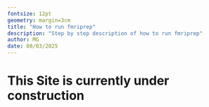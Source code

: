 ```yaml
---
fontsize: 12pt
geometry: margin=3cm
title: "How to run fmriprep"
description: "Step by step description of how to run fmriprep"
author: MG
date: 08/03/2025
---
```


# This Site is currently under construction